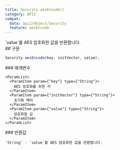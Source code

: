 ```yaml
---
title: Security.aesEncode()
category: API2
compat:
  data: api2/Object/Security
  feature: aesEncode
---
```


<Section>
  `value`를 AES 암호화한 값을 반환합니다.
</Section>
<Section>
  ## 구문

  ~~~js
  Security.aesEncode(key, initVector, value);
  ~~~

  <Section>
    ### 매개변수

    <ParamList>
      <ParamItem param={"key"} type={"String"}>
        AES 암호화를 위한 키
      </ParamItem>
      <ParamItem param={"initVector"} type={"String"}>
        초기화 백터
      </ParamItem>
      <ParamItem param={"value"} type={"String"}>
        암호화할 값
      </ParamItem>
    </ParamList>
  </Section>
  <Section>
    ### 반환값

    `String` - `value`를 AES 암호화한 값을 반환합니다.
  </Section>
</Section>